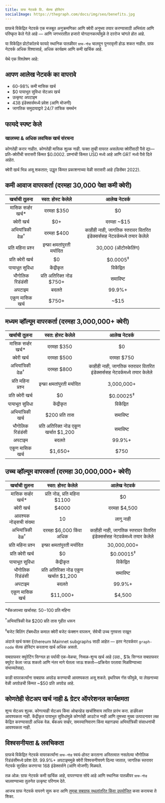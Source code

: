 ```yaml
---
title: ग्राफ नेटवर्क वि. सेल्फ होस्टिंग
socialImage: https://thegraph.com/docs/img/seo/benefits.jpg
---
```


ग्राफचे विकेंद्रित नेटवर्क एक मजबूत अनुक्रमणिका आणि क्वेरी अनुभव तयार करण्यासाठी अभियंता आणि परिष्कृत केले गेले आहे — आणि जगभरातील हजारो योगदानकर्त्यांमुळे ते दररोज चांगले होत आहे.

या विकेंद्रित प्रोटोकॉलचे फायदे स्थानिक पातळीवर `ग्राफ-नोड` चालवून पुनरावृत्ती होऊ शकत नाहीत. ग्राफ नेटवर्क अधिक विश्वासार्ह, अधिक कार्यक्षम आणि कमी खर्चिक आहे.

येथे एक विश्लेषण आहे:

## आपण आलेख नेटवर्क का वापरावे

- 60-98% कमी मासिक खर्च
- $0 पायाभूत सुविधा सेटअप खर्च
- उत्कृष्ट अपटाइम
- 438 इंडेक्सर्समध्ये प्रवेश (आणि मोजणी)
- जागतिक समुदायाद्वारे 24/7 तांत्रिक समर्थन

## फायदे स्पष्ट केले

### खालच्या & अधिक लवचिक खर्च संरचना

कोणतेही करार नाहीत. कोणतेही मासिक शुल्क नाही. फक्त तुम्ही वापरत असलेल्या क्वेरींसाठी पैसे द्या—प्रति-क्वेरीची सरासरी किंमत $0.0002. प्रश्नांची किंमत USD मध्ये आहे आणि GRT मध्ये पैसे दिले आहेत.

क्वेरी खर्च भिन्न असू शकतात; उद्धृत किंमत प्रकाशनाच्या वेळी सरासरी आहे (डिसेंबर 2022).

## कमी आवाज वापरकर्ता (दरमहा 30,000 पेक्षा कमी क्वेरी)

|        खर्चाची तुलना         |           स्वत: होस्ट केलेले            |                               आलेख नेटवर्क                               |
|:----------------------------:|:---------------------------------------:|:------------------------------------------------------------------------:|
|    मासिक सर्व्हर खर्च\*    |               दरमहा $350                |                                    $0                                    |
|         क्वेरी खर्च          |                   $0+                   |                                दरमहा ~$15                                |
| अभियांत्रिकी वेळ<sup>†</sup> |               दरमहा $400                | काहीही नाही, जागतिक स्तरावर वितरित इंडेक्सर्ससह नेटवर्कमध्ये तयार केलेले |
|      प्रति महिना प्रश्न      |      इन्फ्रा क्षमतांपुरती मर्यादित      |                           30,000 (ऑटोस्केलिंग)                           |
|      प्रति क्वेरी खर्च       |                   $0                    |                           $0.0005<sup>‡</sup>                            |
|        पायाभूत सुविधा        |               केंद्रीकृत                |                                विकेंद्रित                                |
|       भौगोलिक रिडंडंसी       |        प्रति अतिरिक्त नोड $750+         |                                 समाविष्ट                                 |
|            अपटाइम            |                  बदलते                  |                                  99.9%+                                  |
|       एकूण मासिक खर्च        | <span className="highlight-row" />$750+ |                                   ~$15                                   |

## मध्यम व्हॉल्यूम वापरकर्ता (दरमहा 3,000,000+ क्वेरी)

|        खर्चाची तुलना         |             स्वत: होस्ट केलेले             |                               आलेख नेटवर्क                               |
|:----------------------------:|:------------------------------------------:|:------------------------------------------------------------------------:|
|    मासिक सर्व्हर खर्च\*    |                 दरमहा $350                 |                                    $0                                    |
|         क्वेरी खर्च          |                 दरमहा $500                 |                                दरमहा $750                                |
| अभियांत्रिकी वेळ<sup>†</sup> |                 दरमहा $800                 | काहीही नाही, जागतिक स्तरावर वितरित इंडेक्सर्ससह नेटवर्कमध्ये तयार केलेले |
|      प्रति महिना प्रश्न      |       इन्फ्रा क्षमतांपुरती मर्यादित        |                                3,000,000+                                |
|      प्रति क्वेरी खर्च       |                     $0                     |                           $0.00025<sup>‡</sup>                           |
|        पायाभूत सुविधा        |                 केंद्रीकृत                 |                                विकेंद्रित                                |
|      अभियांत्रिकी खर्च       |               $200 प्रति तास               |                                 समाविष्ट                                 |
|       भौगोलिक रिडंडंसी       |   प्रति अतिरिक्त नोड एकूण खर्चात $1,200    |                                 समाविष्ट                                 |
|            अपटाइम            |                   बदलते                    |                                  99.9%+                                  |
|       एकूण मासिक खर्च        | <span className="highlight-row" /> $1,650+ |                                   $750                                   |

## उच्च व्हॉल्यूम वापरकर्ता (दरमहा 30,000,000+ क्वेरी)

|        खर्चाची तुलना         |             स्वत: होस्ट केलेले              |                               आलेख नेटवर्क                               |
|:----------------------------:|:-------------------------------------------:|:------------------------------------------------------------------------:|
|    मासिक सर्व्हर खर्च\*    |        प्रति नोड, प्रति महिना $1100         |                                    $0                                    |
|         क्वेरी खर्च          |                    $4000                    |                               दरमहा $4,500                               |
|    आवश्यक नोड्सची संख्या     |                     10                      |                                लागू नाही                                 |
| अभियांत्रिकी वेळ<sup>†</sup> |           दरमहा $6,000 किंवा अधिक           | काहीही नाही, जागतिक स्तरावर वितरित इंडेक्सर्ससह नेटवर्कमध्ये तयार केलेले |
|      प्रति महिना प्रश्न      |        इन्फ्रा क्षमतांपुरती मर्यादित        |                               30,000,000+                                |
|      प्रति क्वेरी खर्च       |                     $0                      |                           $0.00015<sup>‡</sup>                           |
|        पायाभूत सुविधा        |                 केंद्रीकृत                  |                                विकेंद्रित                                |
|       भौगोलिक रिडंडंसी       |    प्रति अतिरिक्त नोड एकूण खर्चात $1,200    |                                 समाविष्ट                                 |
|            अपटाइम            |                    बदलते                    |                                  99.9%+                                  |
|       एकूण मासिक खर्च        | <span className="highlight-row" /> $11,000+ |                                  $4,500                                  |

\*बॅकअपच्या खर्चासह: $50-$100 प्रति महिना

<sup>†</sup>अभियांत्रिकी वेळ $200 प्रति तास गृहीत धरून

<sup>‡</sup>बजेट बिलिंग टॅबमधील कमाल क्वेरी बजेट फंक्शन वापरून, सेवेची उच्च गुणवत्ता राखून

अंदाजे खर्च फक्त Ethereum Mainnet subgraphs साठी आहेत — इतर नेटवर्कवर `graph-node` सेल्फ होस्टिंग करताना खर्च अधिक असतो.

सबग्राफवर क्युरेटिंग सिग्नल हा पर्यायी एक-वेळचा, निव्वळ-शून्य खर्च आहे (उदा., $1k सिग्नल सबग्राफवर क्युरेट केला जाऊ शकतो आणि नंतर मागे घेतला जाऊ शकतो—प्रक्रियेत परतावा मिळविण्याच्या संभाव्यतेसह).

काही वापरकर्त्यांना सबग्राफ अपग्रेड करण्याची आवश्यकता असू शकते. इथरियम गॅस फीमुळे, या लेखनाच्या वेळी अपग्रेडची किंमत ~$50 प्रति अपग्रेड आहे.

## कोणतेही सेटअप खर्च नाही & ग्रेटर ऑपरेशनल कार्यक्षमता

शून्य सेटअप शुल्क. कोणत्याही सेटअप किंवा ओव्हरहेड खर्चाशिवाय त्वरित प्रारंभ करा. हार्डवेअर आवश्यकता नाही. केंद्रीकृत पायाभूत सुविधांमुळे कोणतेही आउटेज नाही आणि तुमच्या मुख्य उत्पादनावर लक्ष केंद्रित करण्यासाठी अधिक वेळ. बॅकअप सर्व्हर, समस्यानिवारण किंवा महागड्या अभियांत्रिकी संसाधनांची आवश्यकता नाही.

## विश्वसनीयता & लवचिकता

ग्राफचे विकेंद्रित नेटवर्क वापरकर्त्यांना `ग्राफ-नोड` स्वयं-होस्ट करताना अस्तित्वात नसलेल्या भौगोलिक रिडंडंसीमध्ये प्रवेश देते. 99.9%+ अपटाइममुळे क्वेरी विश्वसनीयपणे दिल्या जातात, जागतिक स्तरावर नेटवर्क सुरक्षित करणाऱ्या 168 इंडेक्सर्सने (आणि मोजणी) मिळवले.

तळ ओळ: ग्राफ नेटवर्क कमी खर्चिक आहे, वापरण्यास सोपे आहे आणि स्थानिक पातळीवर `ग्राफ-नोड` चालवण्याच्या तुलनेत उत्कृष्ट परिणाम देते.

आजच ग्राफ नेटवर्क वापरणे सुरू करा आणि [तुमचा सबग्राफ स्थलांतरित किंवा उपयोजित](https://thegraph.com/blog/how-to-migrate-ethereum-subgraph) कसा करायचा ते शिका.
